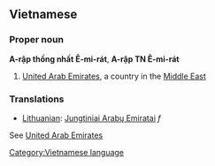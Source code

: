 ==Vietnamese==

===Proper noun===
'''A-rập thống nhất Ê-mi-rát''', '''A-rập TN Ê-mi-rát'''

#[[United Arab Emirates]], a country in the [[Middle East]]

===Translations===

*[[Lithuanian]]: [[Jungtiniai Arabų Emiratai]] ''f''


See [[United Arab Emirates]]
[[Category:Vietnamese language]]